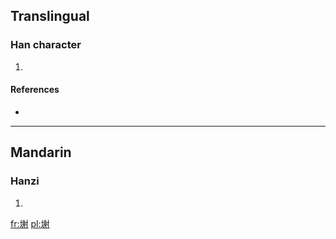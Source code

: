 ==Translingual==

===Han character===
{{Han char|rn=32|rad=土|as=10|sn=13|four=|canj=土竹竹戈 (GHHI)}}

# {{defn|Han|sort=土10}}

====References====
* {{Han ref|kx=0236.341|hdz=10472.130|uh=586E|ud=22638}}

----

==Mandarin==

===Hanzi===
{{cmn-hanzi|pin=[[xiè]] ([[xie4]])|wg=hsieh<sup>4</sup>}}

# {{defn|Mandarin|sort=土10}}

[[fr:塮]]
[[pl:塮]]